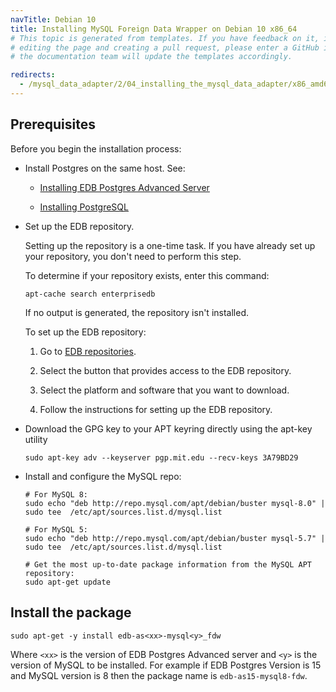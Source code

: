 ```yaml
---
navTitle: Debian 10
title: Installing MySQL Foreign Data Wrapper on Debian 10 x86_64
# This topic is generated from templates. If you have feedback on it, instead of
# editing the page and creating a pull request, please enter a GitHub issue and
# the documentation team will update the templates accordingly.

redirects:
  - /mysql_data_adapter/2/04_installing_the_mysql_data_adapter/x86_amd64/mysql_deb10_x86
---
```


## Prerequisites

Before you begin the installation process:

- Install Postgres on the same host. See:

  - [Installing EDB Postgres Advanced Server](/epas/latest/installing/)

  - [Installing PostgreSQL](https://www.postgresql.org/download/)

- Set up the EDB repository.

  Setting up the repository is a one-time task. If you have already set up your repository, you don't need to perform this step.

  To determine if your repository exists, enter this command:

  `apt-cache search enterprisedb`

  If no output is generated, the repository isn't installed.

  To set up the EDB repository:

  1. Go to [EDB repositories](https://www.enterprisedb.com/repos-downloads).

  1. Select the button that provides access to the EDB repository.
  1. Select the platform and software that you want to download.

  1. Follow the instructions for setting up the EDB repository.

- Download the GPG key to your APT keyring directly using the apt-key utility
  ```shell
  sudo apt-key adv --keyserver pgp.mit.edu --recv-keys 3A79BD29
  ```
- Install and configure the MySQL repo:

  ```shell
  # For MySQL 8:
  sudo echo "deb http://repo.mysql.com/apt/debian/buster mysql-8.0" | sudo tee  /etc/apt/sources.list.d/mysql.list

  # For MySQL 5:
  sudo echo "deb http://repo.mysql.com/apt/debian/buster mysql-5.7" | sudo tee  /etc/apt/sources.list.d/mysql.list

  # Get the most up-to-date package information from the MySQL APT repository:
  sudo apt-get update
  ```

## Install the package

```shell
sudo apt-get -y install edb-as<xx>-mysql<y>_fdw
```

Where `<xx>` is the version of EDB Postgres Advanced server and `<y>` is the version of MySQL to be installed. For example if EDB Postgres Version is 15 and MySQL version is 8 then the package name is `edb-as15-mysql8-fdw`.
